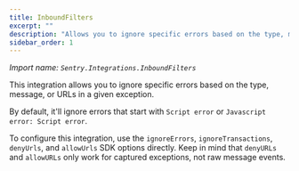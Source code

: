 ```yaml
---
title: InboundFilters
excerpt: ""
description: "Allows you to ignore specific errors based on the type, message, or URLs in a given exception. (default)"
sidebar_order: 1
---
```


_Import name: `Sentry.Integrations.InboundFilters`_

This integration allows you to ignore specific errors based on the type,
message, or URLs in a given exception.

By default, it'll ignore errors that start with `Script error` or `Javascript error: Script error`.

To configure this integration, use the `ignoreErrors`, `ignoreTransactions`, `denyUrls`,
and `allowUrls` SDK options directly. Keep in mind that `denyURLs` and `allowURLs`
only work for captured exceptions, not raw message events.
